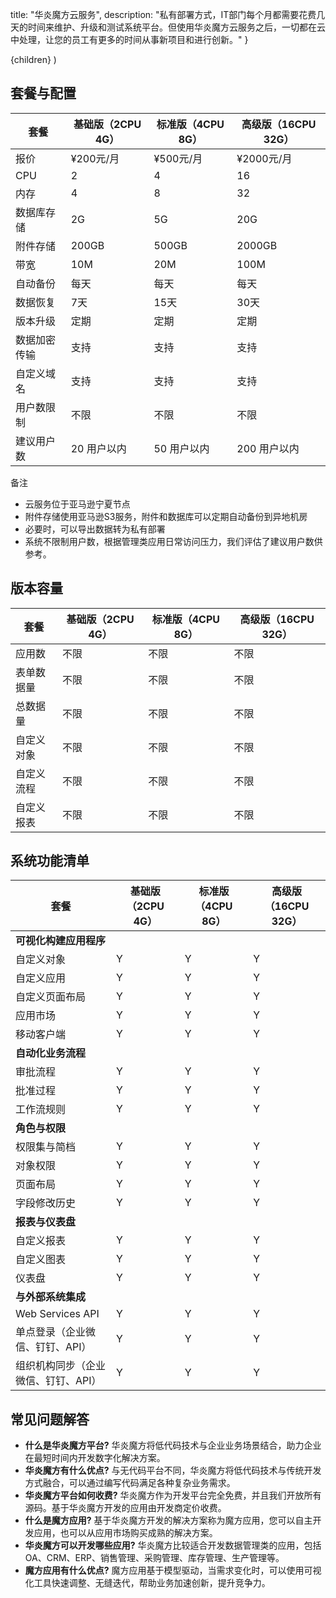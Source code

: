   title: "华炎魔方云服务",
  description: "私有部署方式，IT部门每个月都需要花费几天的时间来维护、升级和测试系统平台。但使用华炎魔方云服务之后，一切都在云中处理，让您的员工有更多的时间从事新项目和进行创新。"
}

  <ArticleLayout meta={meta}>{children}</ArticleLayout>
)

## 套餐与配置

| 套餐 | 基础版（2CPU 4G） | 标准版（4CPU 8G） | 高级版（16CPU 32G） |
|----|----|----|----|
| 报价 | <span class='text-cyan-700 font-base font-bold'>¥200元/月</span> | <span class='text-cyan-700 font-base font-bold'>¥500元/月</span> | <span class='text-cyan-700 font-base font-bold'>¥2000元/月</span> |
| CPU | 2 | 4 | 16 |
| 内存 | 4 | 8 | 32 |
| 数据库存储 | 2G | 5G | 20G |
| 附件存储 | 200GB | 500GB | 2000GB |
| 带宽 | 10M | 20M | 100M |
| 自动备份 | 每天 | 每天 | 每天 |
| 数据恢复 | 7天 | 15天 | 30天 |
| 版本升级 | 定期 | 定期 | 定期 |
| 数据加密传输 | 支持 | 支持 | 支持 |
| 自定义域名 | 支持 | 支持 | 支持 |
| 用户数限制 | 不限 | 不限 | 不限 |
| 建议用户数 | 20 用户以内 | 50  用户以内 | 200  用户以内 |

备注
- 云服务位于亚马逊宁夏节点
- 附件存储使用亚马逊S3服务，附件和数据库可以定期自动备份到异地机房
- 必要时，可以导出数据转为私有部署
- 系统不限制用户数，根据管理类应用日常访问压力，我们评估了建议用户数供参考。


## 版本容量

| 套餐 | 基础版（2CPU 4G） | 标准版（4CPU 8G） | 高级版（16CPU 32G） |
|----|----|----|----|
| 应用数 | 不限 | 不限 | 不限 |
| 表单数据量 | 不限 | 不限 | 不限 |
| 总数据量 | 不限 | 不限 | 不限 |
| 自定义对象 | 不限 | 不限 | 不限 |
| 自定义流程 | 不限 | 不限 | 不限 |
| 自定义报表 | 不限 | 不限 | 不限 |

## 系统功能清单

| 套餐 | 基础版（2CPU 4G） | 标准版（4CPU 8G） | 高级版（16CPU 32G） |
|----|----|----|----|
| **可视化构建应用程序** |    |    |    |
| 自定义对象 | Y | Y | Y |
| 自定义应用 | Y | Y | Y |
| 自定义页面布局 | Y | Y | Y |
| 应用市场 | Y | Y | Y |
| 移动客户端 | Y | Y | Y |
| **自动化业务流程** |    |    |    |
| 审批流程 | Y | Y | Y |
| 批准过程 | Y | Y | Y |
| 工作流规则 | Y | Y | Y |
| **角色与权限** |    |    |    |
| 权限集与简档 | Y | Y | Y |
| 对象权限 | Y | Y | Y |
| 页面布局 | Y | Y | Y |
| 字段修改历史 | Y | Y | Y |
| **报表与仪表盘** |    |    |    |
| 自定义报表 | Y | Y | Y |
| 自定义图表 | Y | Y | Y |
| 仪表盘 | Y | Y | Y |
| **与外部系统集成** |    |    |    |
| Web Services API | Y | Y | Y |
| 单点登录（企业微信、钉钉、API） | Y | Y | Y |
| 组织机构同步（企业微信、钉钉、API） | Y | Y | Y |

## 常见问题解答

* **什么是华炎魔方平台?**  华炎魔方将低代码技术与企业业务场景结合，助力企业在最短时间内开发数字化解决方案。
* **华炎魔方有什么优点?**  与无代码平台不同，华炎魔方将低代码技术与传统开发方式融合，可以通过编写代码满足各种复杂业务需求。  
* **华炎魔方平台如何收费?**  华炎魔方作为开发平台完全免费，并且我们开放所有源码。基于华炎魔方开发的应用由开发商定价收费。
* **什么是魔方应用?**  基于华炎魔方开发的解决方案称为魔方应用，您可以自主开发应用，也可以从应用市场购买成熟的解决方案。
* **华炎魔方可以开发哪些应用?**  华炎魔方比较适合开发数据管理类的应用，包括OA、CRM、ERP、销售管理、采购管理、库存管理、生产管理等。
* **魔方应用有什么优点?**  魔方应用基于模型驱动，当需求变化时，可以使用可视化工具快速调整、无缝迭代，帮助业务加速创新，提升竞争力。



